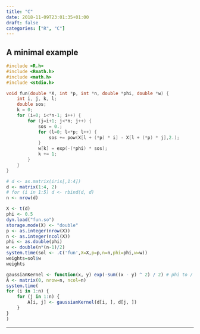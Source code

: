 ```yaml
---
title: "C"
date: 2018-11-09T23:01:35+01:00
draft: false
categories: ["R", "C"]
---
```


## A minimal example
```c
#include <R.h> 
#include <Rmath.h> 
#include <math.h>
#include <stdio.h>

void fun(double *X, int *p, int *n, double *phi, double *w) {
    int i, j, k, l;
    double sos;
    k = 0;
    for (i=0; i<*n-1; i++) {
        for (j=i+1; j<*n; j++) {
            sos = 0.;
            for (l=0; l<*p; l++) {
                sos += pow(X[l + (*p) * i] - X[l + (*p) * j],2.);
            }
            w[k] = exp(-(*phi) * sos);
            k += 1;
        }
    }
}
```


```r
# d <- as.matrix(iris[,1:4])
d <- matrix(1:4, 2)
# for (i in 1:5) d <- rbind(d, d)
n <- nrow(d)

X <- t(d)
phi <- 0.5
dyn.load("fun.so")
storage.mode(X) <- "double"
p <- as.integer(nrow(X))
n <- as.integer(ncol(X))
phi <- as.double(phi)
w <- double(n*(n-1)/2)
system.time(sol <- .C('fun',X=X,p=p,n=n,phi=phi,w=w))
weights=sol$w
weights

gaussianKernel <- function(x, y) exp(-sum((x - y) ^ 2) / 2) # phi to / 2
A <- matrix(0, nrow=n, ncol=n)
system.time(
for (i in 1:n) {
    for (j in 1:n) {
        A[i, j] <- gaussianKernel(d[i, ], d[j, ])    
    }
}
)
```

***
